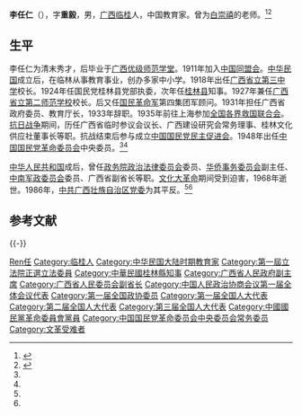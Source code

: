 {{Infobox Officeholder
|姓名=李任仁
|圖像=File:李任仁.jpg
|圖像大小=200px
|圖像說明=  
| 性別     = 
| 字       = 
| 號       = 
| 別名     = 
| 出生名   = 
| 出生日期 = 1887年6月24日
| 出生地點 = 
| 逝世日期 = 1968年8月18日
| 逝世地點 = 
| 死因     = 
| 墓地     = 
| 墓地座標 = 
| 籍貫     = 
| 國籍     = {{QING}}（1887年–1911年）<br> {{ROC-1912}}（1912年–1925年）<br>{{ROC-1928}}（1925年–1949年）<br>{{PRC}}（1949年–1968年）
| 公民權   = 
| 政黨     = {{KMT}}（?年–1948年）<br>[[中國國民黨革命委員會|中國國民黨革命委員會]]（1948年–1968年）
| 其他政黨 = 
| 身高     = 
| 配偶     = 
| 伴侶     = 
| 兒女     = 
| 父母     = 
| 親屬     = 
| 居住地   = 
| 學歷     = 
| 母校     = 
| 職業     = 
| 專業     = 
| 知名原因 = 
| 著作     = 
| 宗教信仰 = 
| 獲獎     = 
| 簽名     = 
| 腳註     = 
}}
'''李任仁'''（{{bd|1887年|6月24日|1968年|8月18日|catIdx=Li李}}），字'''重毅'''，男，[[广西|广西]][[临桂|临桂]]人，中国教育家。曾为[[白崇禧|白崇禧]]的老师。<ref name=gxdq>{{cite web|url=http://www.gxdqw.com/Item/3709.aspx|title=李任仁|publisher=广西地情网|date=2010-03-26}}</ref><ref name=mg>{{cite web|url=http://www.minge.gov.cn/txt/2008-09/27/content_2496655.htm|title=李任仁|publisher=民革中央|date=2008-09-27|deadurl=yes|archiveurl=https://web.archive.org/web/20160304173903/http://minge.gov.cn/txt/2008-09/27/content_2496655.htm|archivedate=2016年3月4日|df=}}</ref>

== 生平 ==
李任仁为清末秀才，后毕业于[[广西优级师范学堂|广西优级师范学堂]]。1911年加入[[中国同盟会|中国同盟会]]。[[中华民国|中华民国]]成立后，在临林从事教育事业，创办多家中小学。1918年出任[[广西省立第三中学|广西省立第三中学]]校长。1924年任国民党桂林县党部执委，次年任[[桂林县|桂林县]]知事。1927年兼任[[广西省立第二师范学校|广西省立第二师范学校]]校长。后又任[[国民革命军|国民革命军]]第四集团军顾问。1931年担任广西省政府委员、教育厅长，1933年辞职。1935年前往上海参加[[全国各界救国联合会|全国各界救国联合会]]。[[抗日战争|抗日战争]]期间，历任广西省临时参议会议长、广西建设研究会常务理事、桂林文化供应社董事长等职。抗战结束后参与成立[[中国国民党民主促进会|中国国民党民主促进会]]。1948年出任[[中国国民党革命委员会|中国国民党革命委员会]]中央委员。<ref name=gxdq/><ref name=mg/>

[[中华人民共和国|中华人民共和国]]成后，曾任[[政务院政治法律委员会|政务院政治法律委员会]]委员、[[中央人民政府华侨事务委员会|华侨事务委员会]]副主任、[[中南军政委员会|中南军政委员会]]委员、广西省副省长等职。[[文化大革命|文化大革命]]期间受到迫害，1968年逝世。1986年，[[中共广西壮族自治区党委|中共广西壮族自治区党委]]为其平反。<ref name=gxdq/><ref name=mg/>

== 参考文献 ==
{{Reflist}}

{{-}}
{{Navboxes 
| title  = 李任仁在[[中华民国立法院|中华民国立法院]]的职务
| list1  =
{{第4屆中華民國訓政時期立法委員名單}}
}}
{{1949年聲明脫離國民黨政治人物名單}}
{{Navboxes 
| title  = 李任仁在[[中国国民党革命委员会|中国国民党革命委员会]]的职务
| list1  =
{{中国国民党革命委员会第三届中央委员会}}
{{中国国民党革命委员会第四届中央委员会}}
}}

{{Authority control}}
{{DEFAULTSORT:Li李}}
[[Category:李姓|Ren任]]
[[Category:临桂人|Category:临桂人]]
[[Category:中华民国大陆时期教育家|Category:中华民国大陆时期教育家]]
[[Category:第一屆立法院正選立法委員|Category:第一屆立法院正選立法委員]]
[[Category:中華民國桂林縣知事|Category:中華民國桂林縣知事]]
[[Category:广西省人民政府副主席|Category:广西省人民政府副主席]]
[[Category:广西省人民委员会副省长|Category:广西省人民委员会副省长]]
[[Category:中国人民政治协商会议第一届全体会议代表|Category:中国人民政治协商会议第一届全体会议代表]]
[[Category:第一届全国政协委员|Category:第一届全国政协委员]]
[[Category:第一届全国人大代表|Category:第一届全国人大代表]]
[[Category:第二届全国人大代表|Category:第二届全国人大代表]]
[[Category:第三届全国人大代表|Category:第三届全国人大代表]]
[[Category:中國國民黨革命委員會黨員|Category:中國國民黨革命委員會黨員]]
[[Category:中国国民党革命委员会中央委员会常务委员|Category:中国国民党革命委员会中央委员会常务委员]]
[[Category:文革受难者|Category:文革受难者]]